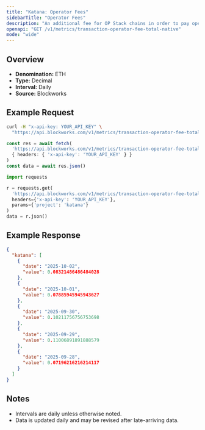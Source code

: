 ```yaml
---
title: "Katana: Operator Fees"
sidebarTitle: "Operator Fees"
description: "An additional fee for OP Stack chains in order to pay operators, such as provers and verfiers, for their work and is included as part of the transaction fee"
openapi: "GET /v1/metrics/transaction-operator-fee-total-native"
mode: "wide"
---
```


## Overview

- **Denomination:** ETH
- **Type:** Decimal
- **Interval:** Daily
- **Source:** Blockworks

## Example Request

<CodeGroup>

```bash cURL
curl -H "x-api-key: YOUR_API_KEY" \
  "https://api.blockworks.com/v1/metrics/transaction-operator-fee-total-native?project=katana"
```

```typescript TypeScript
const res = await fetch(
  'https://api.blockworks.com/v1/metrics/transaction-operator-fee-total-native?project=katana',
  { headers: { 'x-api-key': 'YOUR_API_KEY' } }
)
const data = await res.json()
```

```python Python
import requests

r = requests.get(
  'https://api.blockworks.com/v1/metrics/transaction-operator-fee-total-native',
  headers={'x-api-key': 'YOUR_API_KEY'},
  params={'project': 'katana'}
)
data = r.json()
```

</CodeGroup>

## Example Response

```json
{
  "katana": [
    {
      "date": "2025-10-02",
      "value": 0.08321486486484028
    },
    {
      "date": "2025-10-01",
      "value": 0.07885945945943627
    },
    {
      "date": "2025-09-30",
      "value": 0.10211756756753698
    },
    {
      "date": "2025-09-29",
      "value": 0.11006891891888579
    },
    {
      "date": "2025-09-28",
      "value": 0.07196216216214117
    }
  ]
}
```

## Notes
- Intervals are daily unless otherwise noted.
- Data is updated daily and may be revised after late-arriving data.